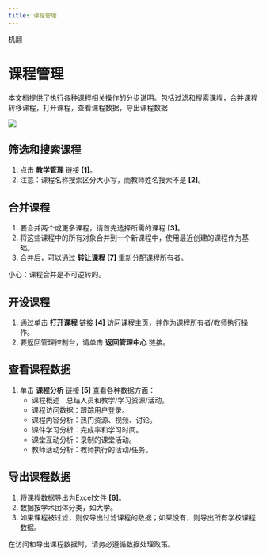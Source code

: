 ```yaml
---
title: 课程管理
---
```



机翻
# 课程管理

本文档提供了执行各种课程相关操作的分步说明。包括过滤和搜索课程，合并课程
转移课程，打开课程，查看课程数据，导出课程数据

![](/img/ulearning/admin/course01.png)

 ## 筛选和搜索课程 
 1. 点击 **教学管理** 链接 **[1]**。 
 2. 注意：课程名称搜索区分大小写，而教师姓名搜索不是 **[2]**。 
 
 ## 合并课程 
 1. 要合并两个或更多课程，请首先选择所需的课程 **[3]**。 
 2. 将这些课程中的所有对象合并到一个新课程中，使用最近创建的课程作为基础。 
 3. 合并后，可以通过 **转让课程** **[7]** 重新分配课程所有者。

<Callout type="warning" emoji="ℹ️"> 
   小心：课程合并是不可逆转的。
</Callout>

 ## 开设课程 
 1. 通过单击 **打开课程** 链接 **[4]** 访问课程主页，并作为课程所有者/教师执行操作。 
 2. 要返回管理控制台，请单击 **返回管理中心** 链接。 
 
 ## 查看课程数据 
 1. 单击 **课程分析** 链接 **[5]** 查看各种数据方面： 
     - 课程概述：总结人员和教学/学习资源/活动。 
     - 课程访问数据：跟踪用户登录。 
     - 课程内容分析：热门资源、视频、讨论。 
     - 课件学习分析：完成率和学习时间。 
     - 课堂互动分析：录制的课堂活动。 
     - 教师活动分析：教师执行的活动/任务。 
 
 ## 导出课程数据 
 1. 将课程数据导出为Excel文件 **[6]**。 
 2. 数据按学术团体分类，如大学。 
 3. 如果课程被过滤，则仅导出过滤课程的数据；如果没有，则导出所有学校课程数据。

<Callout type="info" emoji="ℹ️"> 
    在访问和导出课程数据时，请务必遵循数据处理政策。
</Callout>